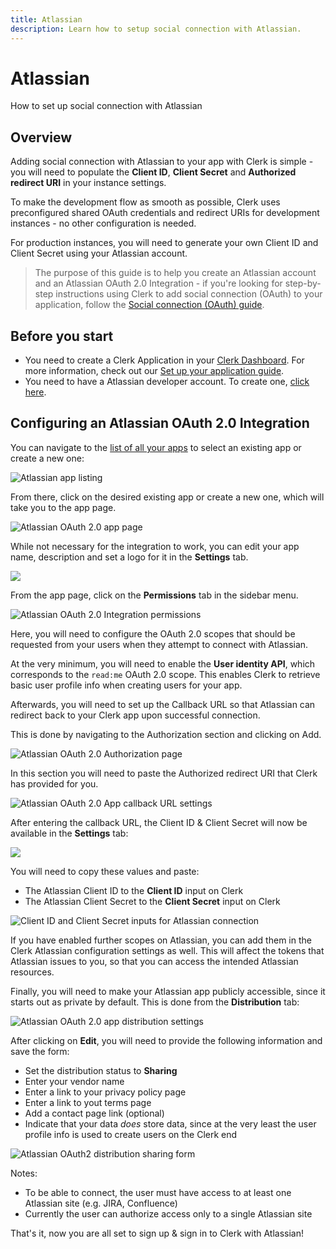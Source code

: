 ---
title: Atlassian
description: Learn how to setup social connection with Atlassian.
---

# Atlassian

How to set up social connection with Atlassian

## Overview

Adding social connection with Atlassian to your app with Clerk is simple - you will need to populate the **Client ID**, **Client Secret** and **Authorized redirect URI** in your instance settings.

To make the development flow as smooth as possible, Clerk uses  preconfigured shared OAuth credentials and redirect URIs for development instances - no other configuration is needed.

For production instances, you will need to generate your own Client ID and Client Secret using your Atlassian account.

> The purpose of this guide is to help you create an Atlassian account and an Atlassian OAuth 2.0 Integration - if you're looking for step-by-step  instructions using Clerk to add social connection (OAuth) to your  application, follow the [Social connection (OAuth) guide](https://clerk.com/docs/authentication/social-connections-oauth).

## Before you start

- You need to create a Clerk Application in your [Clerk Dashboard](https://dashboard.clerk.dev/). For more information, check out our [Set up your application guide](/get-started/setup-clerk).
- You need to have a Atlassian developer account. To create one, [click here](https://developer.atlassian.com/).

## Configuring an Atlassian OAuth 2.0 Integration

You can navigate to the [list of all your apps](https://developer.atlassian.com/console/myapps/) to select an existing app or create a new one:

![Atlassian app listing](/docs/images/authentication-providers/atlassian/37ec3daaa6d6eaa060ad7fecb112ae6d1ef46597-3456x1844.png)

From there, click on the desired existing app or create a new one, which will take you to the app page.

![Atlassian OAuth 2.0 app page](/docs/images/authentication-providers/atlassian/597e9bdc5a6b521bcbf8223c04a1102683bf9231-3456x1730.png)

While not necessary for the integration to work, you can edit your app name, description and set a logo for it in the **Settings** tab.

![](/docs/images/authentication-providers/atlassian/b2762ea10eebe6f05f39aa9ed33c54ca41bc2f3d-3456x1730.png)

From the app page, click on the **Permissions** tab in the sidebar menu.

![Atlassian OAuth 2.0 Integration permissions](/docs/images/authentication-providers/atlassian/04fa49b7d9ba58c0faf2c2b97f85b5ea17a9ebe6-3456x1730.png)

Here, you will need to configure the OAuth 2.0 scopes that should be requested from your users when they attempt to connect with Atlassian.

At the very minimum, you will need to enable the **User identity API**, which corresponds to the `read:me` OAuth 2.0 scope. This enables Clerk to retrieve basic user profile info when creating users for your app.

Afterwards, you will need to set up the Callback URL so that Atlassian can redirect back to your Clerk app upon successful connection.

This is done by navigating to the Authorization section and clicking on Add.

![Atlassian OAuth 2.0 Authorization page](/docs/images/authentication-providers/atlassian/3d60a54bb48c03257afbf769f1f50cf45f18871c-3456x1730.png)

In this section you will need to paste the Authorized redirect URI that Clerk has provided for you.

![Atlassian OAuth 2.0 App callback URL settings](/docs/images/authentication-providers/atlassian/a6dc9bd0902359cad9c94de1bdcbd4c9112bff1d-3456x1730.png)

After entering the callback URL, the Client ID & Client Secret will now be available in the **Settings** tab:

![](/docs/images/authentication-providers/atlassian/fdc89459cdc6450c4dbde713e7b840d93b01c862-3456x1730.png)

You will need to copy these values and paste:

- The Atlassian Client ID to the **Client ID** input on Clerk
- The Atlassian Client Secret to the **Client Secret** input on Clerk

![Client ID and Client Secret inputs for Atlassian connection](/docs/images/authentication-providers/atlassian/6ef7100945fb68a379b35a5c295a76405a2cf10e-1156x1354.png)

If you have enabled further scopes on Atlassian, you can add them in the  Clerk Atlassian configuration settings as well. This will affect the  tokens that Atlassian issues to you, so that you can access the intended Atlassian resources.

Finally, you will need to make your Atlassian app publicly accessible, since it  starts out as private by default. This is done from the **Distribution** tab:

![Atlassian OAuth 2.0 app distribution settings](/docs/images/authentication-providers/atlassian/83d5498c454f5ba0b92a76c4a1942e9a07cde48d-3456x1730.png)

After clicking on **Edit**, you will need to provide the following information and save the form:

- Set the distribution status to **Sharing**
- Enter your vendor name
- Enter a link to your privacy policy page
- Enter a link to yout terms page
- Add a contact page link (optional)
- Indicate that your data *does* store data, since at the very least the user profile info is used to create users on the Clerk end

![Atlassian OAuth2 distribution sharing form](/docs/images/authentication-providers/atlassian/07c724b9a66773c94c169cc2a199a549c45d8fdd-3456x1730.png)

Notes:

- To be able to connect, the user must have access to at least one Atlassian site (e.g. JIRA, Confluence)
- Currently the user can authorize access only to a single Atlassian site

That's it, now you are all set to sign up & sign in to Clerk with Atlassian!
